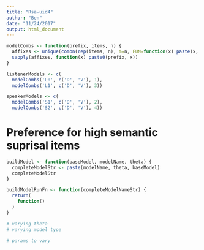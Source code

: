 ```yaml
---
title: "Rsa-uid4"
author: "Ben"
date: "11/24/2017"
output: html_document
---
```




```r
modelCombs <- function(prefix, items, n) {
  affixes <- unique(combn(rep(items, n), m=n, FUN=function(x) paste(x, collapse='')))
  sapply(affixes, function(x) paste0(prefix, x))
}

listenerModels <- c(
  modelCombs('L0', c('D', 'V'), 1),
  modelCombs('L1', c('D', 'V'), 3))

speakerModels <- c(
  modelCombs('S1', c('D', 'V'), 2),
  modelCombs('S2', c('D', 'V'), 4))

```


# Preference for high semantic suprisal items
```r
buildModel <- function(baseModel, modelName, theta) {
  completeModelStr <- paste(modelName, theta, baseModel)
  completeModelStr
}

buildModelRunFn <- function(completeModelNameStr) {
  return(
    function()
  )
}

# varying theta 
# varying model type


```


```r
# params to vary

```

